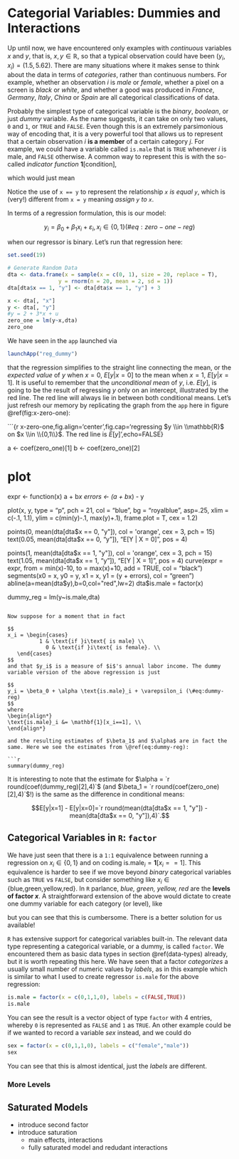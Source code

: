 # Categorial Variables: Dummies and Interactions {#categorical-vars}

Up until now, we have encountered only examples with *continuous* variables $x$ and $y$, that is, $x,y \in \mathbb{R}$, so that a typical observation could have been $(y_i,x_i) = (1.5,5.62)$. There are many situations where it makes sense to think about the data in terms of *categories*, rather than continuous numbers. For example, whether an observation $i$ is *male* or *female*, whether a pixel on a screen is *black* or *white*, and whether a good was produced in *France*, *Germany*, *Italy*, *China* or *Spain* are all categorical classifications of data. 

Probably the simplest type of categorical variable is the *binary*, *boolean*, or just *dummy* variable. As the name suggests, it can take on only two values, `0` and `1`, or `TRUE` and `FALSE`. Even though this is an extremely parsimonious way of encoding that, it is a very powerful tool that allows us to represent that a certain observation $i$ **is a member** of a certain category $j$. For example, we could have a variable called `is.male` that is `TRUE` whenever $i$ is male, and `FALSE` otherwise. A common way to represent this is with the so-called *indicator function* $\mathbf{1}[\text{condition}]$, 

\begin{align*}
\text{is.male}_i &= \mathbf{1}[\text{sex}_i==\text{male}], \\
\end{align*}

which would just mean

\begin{align*}
\mathbf{1}[\text{sex}_i==\text{male}] &= \begin{cases}
                    1 & \text{if }i\text{ is male} \\
                    0 & \text{if }i\text{ is female}. \\
                 \end{cases}
\end{align*}

Notice the use of `x == y` to represent the relationship *`x` is equal `y`*, which is (very!) different from `x = y` meaning *assign `y` to `x`*. 


In terms of a regression formulation, this is our model:

$$
y_i = \beta_0 + \beta_1 x_i + \varepsilon_i,x_i\in\{0,1\} (\#eq:zero-one-reg)
$$

when our regressor is binary. Let's run that regression here:

```r
set.seed(19)

# Generate Random Data
dta <- data.frame(x = sample(x = c(0, 1), size = 20, replace = T),
                y = rnorm(n = 20, mean = 2, sd = 1))
dta[dta$x == 1, "y"] <- dta[dta$x == 1, "y"] + 3

x <- dta[, "x"]
y <- dta[, "y"]
#y = 2 + 3*x + u
zero_one = lm(y~x,dta)
zero_one
```

We have seen in the `app` launched via

```r
launchApp("reg_dummy")
```

that the regression simplifies to the straight line connecting the mean, or the *expected value* of $y$ when $x=0$, $E[y|x=0]$ to the mean when $x=1$, $E[y|x=1]$. It is useful to remember that the *unconditional mean* of $y$, i.e. $E[y]$, is going to be the result of regressing $y$ only on an intercept, illustrated by the red line. The red line will always lie in between both conditional means. Let's just refresh our memory by replicating the graph from the `app` here in figure \@ref(fig:x-zero-one):

```{r x-zero-one,fig.align='center',fig.cap='regressing $y \\in \\mathbb{R}$ on $x \\in \\{0,1\\}$. The red line is $E[y]$',echo=FALSE}

a <- coef(zero_one)[1]
b <- coef(zero_one)[2]

# plot
expr <- function(x) a + b*x
errors <- (a + b*x) - y

plot(x, y, type = "p", pch = 21, col = "blue", bg = "royalblue", asp=.25,
   xlim = c(-.1, 1.1),
   ylim = c(min(y)-.1, max(y)+.1),
   frame.plot = T,
   cex = 1.2)

points(0, mean(dta[dta$x == 0, "y"]), col = 'orange',
       cex = 3, pch = 15)
text(0.05, mean(dta[dta$x == 0, "y"]), "E[Y | X = 0]", pos = 4)

points(1, mean(dta[dta$x == 1, "y"]), col = 'orange',
       cex = 3, pch = 15)
text(1.05, mean(dta[dta$x == 1, "y"]), "E[Y | X = 1]", pos = 4)
curve(expr = expr, from = min(x)-10, to = max(x)+10, add = TRUE, col = "black")
segments(x0 = x, y0 = y, x1 = x, y1 = (y + errors), col = "green")
abline(a=mean(dta$y),b=0,col="red",lw=2)
dta$is.male = factor(x)

dummy_reg = lm(y~is.male,dta)

```

Now suppose for a moment that in fact 

$$
x_i = \begin{cases}
          1 & \text{if }i\text{ is male} \\
            0 & \text{if }i\text{ is female}. \\
   \end{cases}
$$
and that $y_i$ is a measure of $i$'s annual labor income. The dummy variable version of the above regression is just

$$
y_i = \beta_0 + \alpha \text{is.male}_i + \varepsilon_i (\#eq:dummy-reg)
$$
where 
\begin{align*}
\text{is.male}_i &= \mathbf{1}[x_i==1], \\
\end{align*}

and the resulting estimates of $\beta_1$ and $\alpha$ are in fact the same. Here we see the estimates from \@ref(eq:dummy-reg):

```r
summary(dummy_reg)
```

It is interesting to note that the estimate for $\alpha = `r round(coef(dummy_reg)[2],4)`$ (and $\beta_1 = `r round(coef(zero_one)[2],4)`$!) is the same as the difference in conditional means: 

$$E[y|x=1] - E[y|x=0]=`r round(mean(dta[dta$x == 1, "y"]) - mean(dta[dta$x == 0, "y"]),4)`.$$ 


## Categorical Variables in `R`: `factor`

We have just seen that there is a `1:1` equivalence between running a regression on $x_i\in\{0,1\}$ and on coding $\text{is.male}_i = \mathbf{1}[x_i==1]$. This equivalence is harder to see if we move beyond *binary* categorical variables such as `TRUE` vs `FALSE`, but consider something like $x_i \in \{\text{blue,green,yellow,red}\}$. In `R` parlance, *blue, green, yellow, red* are the **levels of factor $x$**. A straightforward extension of the above would dictate to create one dummy variable for each category (or level), like 

\begin{align*}
\text{is.blue}_i &= \mathbf{1}[x_i==\text{blue}] \\
\text{is.green}_i &= \mathbf{1}[x_i==\text{green}] \\
\text{is.yellow}_i &= \mathbf{1}[x_i==\text{yellow}] \\
\text{is.red}_i &= \mathbf{1}[x_i==\text{red}] 
\end{align*}

but you can see that this is cumbersome. There is a better solution for us available!

`R` has extensive support for categorical variables built-in. The relevant data type representing a categorical variable, or a dummy, is called `factor`. We encountered them as basic data types in section \@ref(data-types) already, but it is worth repeating this here. We have seen that a factor *categorizes* a usually small number of numeric values by *labels*, as in this example which is similar to what I used to create regressor `is.male` for the above regression:

```r
is.male = factor(x = c(0,1,1,0), labels = c(FALSE,TRUE))
is.male
```

You can see the result is a vector object of type `factor` with 4 entries, whereby `0` is represented as `FALSE` and `1` as `TRUE`. An other example could be if we wanted to record a variable *sex* instead, and we could do 

```r
sex = factor(x = c(0,1,1,0), labels = c("female","male"))
sex
```

You can see that this is almost identical, just the *labels* are different. 

### More Levels

## Saturated Models



* introduce second factor
* introduce saturation
    * main effects, interactions
    * fully saturated model and redudant interactions
